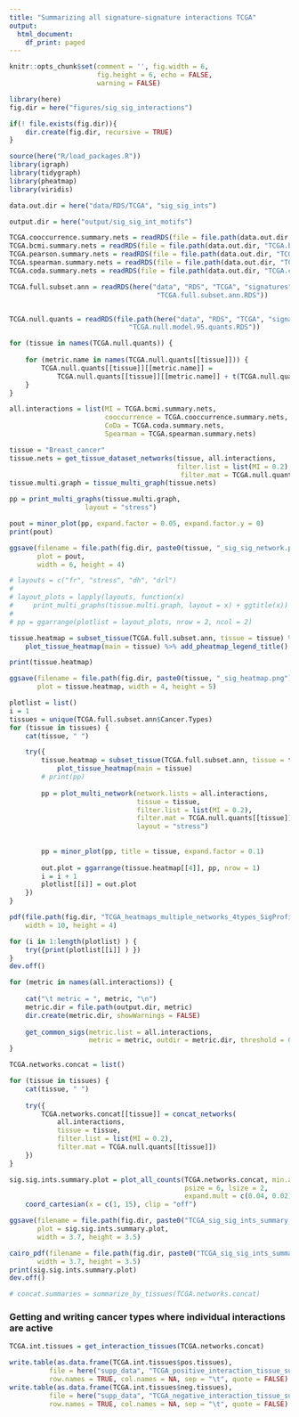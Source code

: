 ```yaml
---
title: "Summarizing all signature-signature interactions TCGA"
output: 
  html_document:
    df_print: paged
---
```


```r
knitr::opts_chunk$set(comment = '', fig.width = 6, 
                      fig.height = 6, echo = FALSE, 
                      warning = FALSE)
```

```r
library(here)
fig.dir = here("figures/sig_sig_interactions")

if(! file.exists(fig.dir)){
    dir.create(fig.dir, recursive = TRUE)
}

source(here("R/load_packages.R"))
library(igraph)
library(tidygraph)
library(pheatmap)
library(viridis)

data.out.dir = here("data/RDS/TCGA", "sig_sig_ints")

output.dir = here("output/sig_sig_int_motifs")
```

```r
TCGA.cooccurrence.summary.nets = readRDS(file = file.path(data.out.dir, "TCGA.cooccurrence.summary.nets.RDS") )
TCGA.bcmi.summary.nets = readRDS(file = file.path(data.out.dir, "TCGA.bcmi.summary.nets.RDS") )
TCGA.pearson.summary.nets = readRDS(file = file.path(data.out.dir, "TCGA.pearson.summary.nets.RDS") )
TCGA.spearman.summary.nets = readRDS(file = file.path(data.out.dir, "TCGA.spearman.summary.nets.RDS") )
TCGA.coda.summary.nets = readRDS(file = file.path(data.out.dir, "TCGA.coda.summary.nets.RDS") )

TCGA.full.subset.ann = readRDS(here("data", "RDS", "TCGA", "signatures",
                                     "TCGA.full.subset.ann.RDS"))


TCGA.null.quants = readRDS(file.path(here("data", "RDS", "TCGA", "signatures"),
                              "TCGA.null.model.95.quants.RDS"))

for (tissue in names(TCGA.null.quants)) {
    
    for (metric.name in names(TCGA.null.quants[[tissue]])) {
        TCGA.null.quants[[tissue]][[metric.name]] = 
            TCGA.null.quants[[tissue]][[metric.name]] + t(TCGA.null.quants[[tissue]][[metric.name]])
    }
}
```

```r
all.interactions = list(MI = TCGA.bcmi.summary.nets,
                        cooccurrence = TCGA.cooccurrence.summary.nets,
                        CoDa = TCGA.coda.summary.nets,
                        Spearman = TCGA.spearman.summary.nets)
```

```r
tissue = "Breast_cancer"
tissue.nets = get_tissue_dataset_networks(tissue, all.interactions, 
                                          filter.list = list(MI = 0.2),
                                           filter.mat = TCGA.null.quants[[tissue]])
tissue.multi.graph = tissue_multi_graph(tissue.nets)

pp = print_multi_graphs(tissue.multi.graph, 
                   layout = "stress")

pout = minor_plot(pp, expand.factor = 0.05, expand.factor.y = 0)
print(pout)

ggsave(filename = file.path(fig.dir, paste0(tissue, "_sig_sig_network.png") ),
       plot = pout,
       width = 6, height = 4)

# layouts = c("fr", "stress", "dh", "drl")
# 
# layout_plots = lapply(layouts, function(x) 
#     print_multi_graphs(tissue.multi.graph, layout = x) + ggtitle(x))
# 
# pp = ggarrange(plotlist = layout_plots, nrow = 2, ncol = 2)
```

```r
tissue.heatmap = subset_tissue(TCGA.full.subset.ann, tissue = tissue) %>% 
    plot_tissue_heatmap(main = tissue) %>% add_pheatmap_legend_title()

print(tissue.heatmap)

ggsave(filename = file.path(fig.dir, paste0(tissue, "_sig_heatmap.png") ), 
       plot = tissue.heatmap, width = 4, height = 5)
```


```r
plotlist = list()
i = 1
tissues = unique(TCGA.full.subset.ann$Cancer.Types)
for (tissue in tissues) {
    cat(tissue, " ")

    try({
        tissue.heatmap = subset_tissue(TCGA.full.subset.ann, tissue = tissue) %>% 
            plot_tissue_heatmap(main = tissue)
        # print(pp)
        
        pp = plot_multi_network(network.lists = all.interactions, 
                                tissue = tissue, 
                                filter.list = list(MI = 0.2),
                                filter.mat = TCGA.null.quants[[tissue]],
                                layout = "stress")
        
        
        pp = minor_plot(pp, title = tissue, expand.factor = 0.1)
        
        out.plot = ggarrange(tissue.heatmap[[4]], pp, nrow = 1)
        i = i + 1
        plotlist[[i]] = out.plot
    })
}
```

```r
pdf(file.path(fig.dir, "TCGA_heatmaps_multiple_networks_4types_SigProfiler_stress.pdf"),
    width = 10, height = 4)

for (i in 1:length(plotlist) ) {
    try({print(plotlist[[i]] ) })
}
dev.off()
```

```r
for (metric in names(all.interactions)) {
    
    cat("\t metric = ", metric, "\n")
    metric.dir = file.path(output.dir, metric)
    dir.create(metric.dir, showWarnings = FALSE)
    
    get_common_sigs(metric.list = all.interactions, 
                    metric = metric, outdir = metric.dir, threshold = 0.2)
}
```

```r
TCGA.networks.concat = list()

for (tissue in tissues) {
    cat(tissue, " ")
    
    try({
        TCGA.networks.concat[[tissue]] = concat_networks(
            all.interactions, 
            tissue = tissue, 
            filter.list = list(MI = 0.2),
            filter.mat = TCGA.null.quants[[tissue]])
    })
}

sig.sig.ints.summary.plot = plot_all_counts(TCGA.networks.concat, min.abssum = 1,
                                            psize = 6, lsize = 2, 
                                            expand.mult = c(0.04, 0.02)) + 
    coord_cartesian(x = c(1, 15), clip = "off")

ggsave(filename = file.path(fig.dir, paste0("TCGA_sig_sig_ints_summary_plot.png") ),
       plot = sig.sig.ints.summary.plot,
       width = 3.7, height = 3.5)

cairo_pdf(filename = file.path(fig.dir, paste0("TCGA_sig_sig_ints_summary_plot.pdf") ),
       width = 3.7, height = 3.5)
print(sig.sig.ints.summary.plot)
dev.off()

# concat.summaries = summarize_by_tissues(TCGA.networks.concat)
```

### Getting and writing cancer types where individual interactions are active

```r
TCGA.int.tissues = get_interaction_tissues(TCGA.networks.concat)

write.table(as.data.frame(TCGA.int.tissues$pos.tissues), 
          file = here("supp_data", "TCGA_positive_interaction_tissue_summaries.tsv"),
          row.names = TRUE, col.names = NA, sep = "\t", quote = FALSE)
write.table(as.data.frame(TCGA.int.tissues$neg.tissues), 
          file = here("supp_data", "TCGA_negative_interaction_tissue_summaries.tsv"),
          row.names = TRUE, col.names = NA, sep = "\t", quote = FALSE)
```
